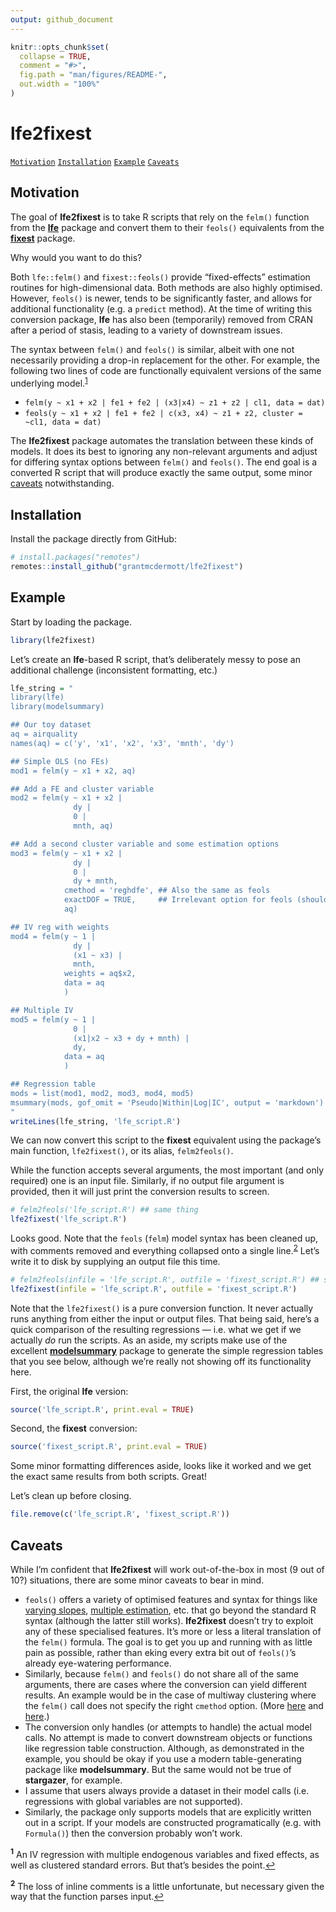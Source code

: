 ```yaml
---
output: github_document
---
```


<!-- README.md is generated from README.Rmd. Please edit that file -->

```r
knitr::opts_chunk$set(
  collapse = TRUE,
  comment = "#>",
  fig.path = "man/figures/README-",
  out.width = "100%"
)
```

# lfe2fixest

<!-- badges: start -->
<!-- badges: end -->

[`Motivation`](#motivation) [`Installation`](#installation) [`Example`](#example) [`Caveats`](#caveats)

## Motivation

The goal of **lfe2fixest** is to take R scripts that rely on the `felm()` function 
from the [**lfe**](https://github.com/sgaure/lfe) package and convert 
them to their `feols()` equivalents from the 
[**fixest**](https://github.com/lrberge/fixest) package.

Why would you want to do this?

Both `lfe::felm()` and `fixest::feols()` provide "fixed-effects" estimation 
routines for high-dimensional data. Both methods are also highly optimised. 
However, `feols()` is newer, tends to be significantly faster, and allows for 
additional functionality (e.g. a `predict` method). At the time of writing this 
conversion package, **lfe** has also been (temporarily) removed from CRAN after
a period of stasis, leading to a variety of downstream issues.

The syntax between `felm()` and `feols()` is similar, albeit with one not
necessarily providing a drop-in replacement for the other. For example, the 
following two lines of code are functionally equivalent versions of the same
underlying model.<sup id="a1">[1](#f1)</sup>

- `felm(y ~ x1 + x2 | fe1 + fe2 | (x3|x4) ~ z1 + z2 | cl1, data = dat)`
- `feols(y ~ x1 + x2 | fe1 + fe2 | c(x3, x4) ~ z1 + z2, cluster = ~cl1, data = dat)`

The **lfe2fixest** package automates the translation between these kinds of
models. It does its best to ignoring any non-relevant arguments and adjust for
differing syntax options between `felm()` and `feols()`. The end goal is a 
converted R script that will produce exactly the same output, some minor
[caveats](#caveats) notwithstanding.

## Installation

Install the package directly from GitHub:

``` r
# install.packages("remotes")
remotes::install_github("grantmcdermott/lfe2fixest")
```
## Example

Start by loading the package.

```r
library(lfe2fixest)
```


Let's create an **lfe**-based R script, that's deliberately messy to pose an
additional challenge (inconsistent formatting, etc.)

```r
lfe_string = "
library(lfe)
library(modelsummary)

## Our toy dataset
aq = airquality
names(aq) = c('y', 'x1', 'x2', 'x3', 'mnth', 'dy')

## Simple OLS (no FEs)
mod1 = felm(y ~ x1 + x2, aq)

## Add a FE and cluster variable
mod2 = felm(y ~ x1 + x2 |
              dy |
              0 |
              mnth, aq)

## Add a second cluster variable and some estimation options
mod3 = felm(y ~ x1 + x2 |
              dy |
              0 |
              dy + mnth,
            cmethod = 'reghdfe', ## Also the same as feols
            exactDOF = TRUE,     ## Irrelevant option for feols (should be ignored)
            aq)

## IV reg with weights
mod4 = felm(y ~ 1 |
              dy |
              (x1 ~ x3) |
              mnth,
            weights = aq$x2,
            data = aq
            )

## Multiple IV
mod5 = felm(y ~ 1 |
              0 |
              (x1|x2 ~ x3 + dy + mnth) |
              dy,
            data = aq
            )

## Regression table
mods = list(mod1, mod2, mod3, mod4, mod5)
msummary(mods, gof_omit = 'Pseudo|Within|Log|IC', output = 'markdown')
"
writeLines(lfe_string, 'lfe_script.R')
```

We can now convert this script to the **fixest** equivalent using the package's
main function, `lfe2fixest()`, or its alias, `felm2feols()`. 

While the function accepts several arguments, the most important (and only
required) one is an input file. Similarly, if no output file argument is 
provided, then it will just print the conversion results to screen.

```r
# felm2feols('lfe_script.R') ## same thing
lfe2fixest('lfe_script.R')
```

Looks good. Note that the `feols` (`felm`) model syntax has been cleaned up, 
with comments removed and everything collapsed onto a single line.<sup id="a2">[2](#f2)</sup> 
Let's write it to disk by supplying an output file this time.

```r
# felm2feols(infile = 'lfe_script.R', outfile = 'fixest_script.R') ## same thing
lfe2fixest(infile = 'lfe_script.R', outfile = 'fixest_script.R')
```

Note that the `lfe2fixest()` is a pure conversion function. It never actually
runs anything from either the input or output files. That being said, here's a 
quick comparison of the resulting regressions &mdash; i.e. what we get if we 
actually *do* run the scripts. As an aside, my scripts make use of the excellent 
[**modelsummary**](https://vincentarelbundock.github.io/modelsummary/index.html) 
package to generate the simple regression tables that you see below, although 
we're really not showing off its functionality here.

First, the original **lfe** version:

```r
source('lfe_script.R', print.eval = TRUE)
```

Second, the **fixest** conversion:

```r
source('fixest_script.R', print.eval = TRUE)
```

Some minor formatting differences aside, looks like it worked and we get the
exact same results from both scripts. Great!

Let's clean up before closing.

```r
file.remove(c('lfe_script.R', 'fixest_script.R'))
```

## Caveats

While I'm confident that **lfe2fixest** will work out-of-the-box in most (9 out 
of 10?) situations, there are some minor caveats to bear in mind.

- `feols()` offers a variety of optimised features and syntax for things like 
[varying slopes](https://cran.r-project.org/web/packages/fixest/vignettes/fixest_walkthrough.html#31_Varying_slopes), 
[multiple estimation](https://cran.r-project.org/web/packages/fixest/vignettes/multiple_estimations.html), 
etc. that go beyond the standard R syntax (although the latter still works). 
**lfe2fixest** doesn't try to exploit any of these specialised features. It's 
more or less a literal translation of the `felm()` formula. The goal is to get 
you up and running with as little pain as possible, rather than eking every 
extra bit out of `feols()`'s already eye-watering performance.
- Similarly, because `felm()` and `feols()` do not share all of the same 
arguments, there are cases where the conversion can yield different results. An
example would be in the case of multiway clustering where the `felm()` call does
not specify the right `cmethod` option. (More
[here](https://github.com/sgaure/lfe/pull/26) and
[here](https://cran.r-project.org/web/packages/fixest/vignettes/standard_errors.html).)
- The conversion only handles (or attempts to handle) the actual model calls. No 
attempt is made to convert downstream objects or functions like regression table 
construction. Although, as demonstrated in the example, you should be okay if 
you use a modern table-generating package like **modelsummary**. But the same 
would not be true of **stargazer**, for example.
- I assume that users always provide a dataset in their model calls (i.e. 
regressions with global variables are not supported). 
- Similarly, the package only supports models that are explicitly written out in 
a script. If your models are constructed programatically (e.g. with `Formula()`) 
then the conversion probably won't work.

<sup><b id="f1">1</b></sup> An IV regression with multiple endogenous variables
and fixed effects, as well as clustered standard errors. But that's besides the
point.[↩](#a1)

<sup><b id="f2">2</b></sup> The loss of inline comments is a little unfortunate, 
but necessary given the way that the function parses input.[↩](#a2)
